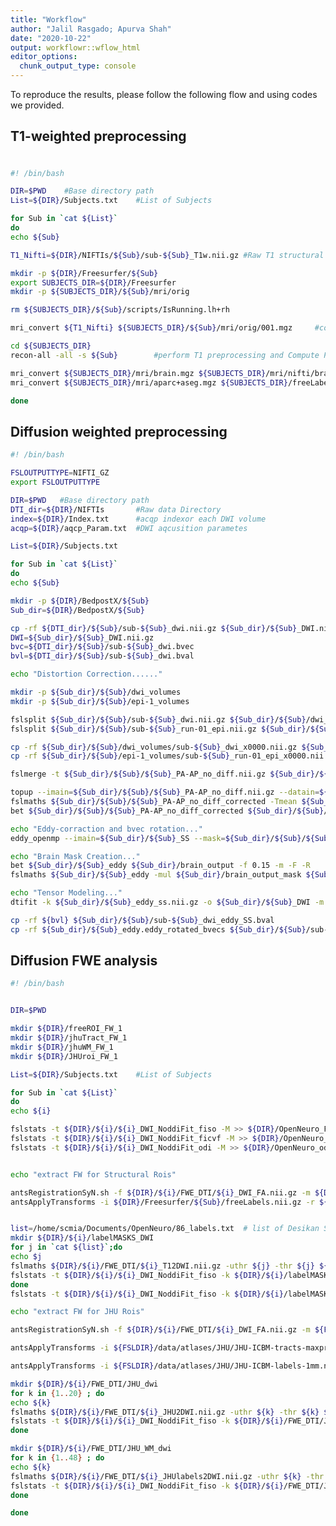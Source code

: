 ```yaml
---
title: "Workflow"
author: "Jalil Rasgado; Apurva Shah"
date: "2020-10-22"
output: workflowr::wflow_html
editor_options:
  chunk_output_type: console
---
```


To reproduce the results, please follow the following flow and using codes we provided.

## T1-weighted preprocessing

# 
```bash
#! /bin/bash

DIR=$PWD	#Base directory path
List=${DIR}/Subjects.txt	#List of Subjects

for Sub in `cat ${List}`
do
echo ${Sub}

T1_Nifti=${DIR}/NIFTIs/${Sub}/sub-${Sub}_T1w.nii.gz	#Raw T1 structural data

mkdir -p ${DIR}/Freesurfer/${Sub}		
export SUBJECTS_DIR=${DIR}/Freesurfer
mkdir -p ${SUBJECTS_DIR}/${Sub}/mri/orig

rm ${SUBJECTS_DIR}/${Sub}/scripts/IsRunning.lh+rh

mri_convert ${T1_Nifti} ${SUBJECTS_DIR}/${Sub}/mri/orig/001.mgz		#converting nifti to mgz

cd ${SUBJECTS_DIR}
recon-all -all -s ${Sub}		#perform T1 preprocessing and Compute Parcellation of whole brain

mri_convert ${SUBJECTS_DIR}/mri/brain.mgz ${SUBJECTS_DIR}/mri/nifti/brain.nii.gz
mri_convert ${SUBJECTS_DIR}/mri/aparc+aseg.mgz ${SUBJECTS_DIR}/freeLabels.nii.gz

done
```


## Diffusion weighted preprocessing

```bash
#! /bin/bash

FSLOUTPUTTYPE=NIFTI_GZ
export FSLOUTPUTTYPE

DIR=$PWD   #Base directory path
DTI_dir=${DIR}/NIFTIs		#Raw data Directory
index=${DIR}/Index.txt		#acqp indexor each DWI volume
acqp=${DIR}/aqcp_Param.txt	#DWI aqcusition parametes

List=${DIR}/Subjects.txt

for Sub in `cat ${List}`
do
echo ${Sub}

mkdir -p ${DIR}/BedpostX/${Sub}
Sub_dir=${DIR}/BedpostX/${Sub}

cp -rf ${DTI_dir}/${Sub}/sub-${Sub}_dwi.nii.gz ${Sub_dir}/${Sub}_DWI.nii.gz
DWI=${Sub_dir}/${Sub}_DWI.nii.gz
bvc=${DTI_dir}/${Sub}/sub-${Sub}_dwi.bvec
bvl=${DTI_dir}/${Sub}/sub-${Sub}_dwi.bval

echo "Distortion Correction......"

mkdir -p ${Sub_dir}/${Sub}/dwi_volumes
mkdir -p ${Sub_dir}/${Sub}/epi-1_volumes

fslsplit ${Sub_dir}/${Sub}/sub-${Sub}_dwi.nii.gz ${Sub_dir}/${Sub}/dwi_volumes/sub-${Sub}_dwi_x -t 
fslsplit ${Sub_dir}/${Sub}/sub-${Sub}_run-01_epi.nii.gz ${Sub_dir}/${Sub}/epi-1_volumes/sub-${Sub}_run-01_epi_x -t 

cp -rf ${Sub_dir}/${Sub}/dwi_volumes/sub-${Sub}_dwi_x0000.nii.gz ${Sub_dir}/${Sub}/dwi_volumes/sub-${Sub}_no_diff_PA.nii.gz
cp -rf ${Sub_dir}/${Sub}/epi-1_volumes/sub-${Sub}_run-01_epi_x0000.nii.gz ${Sub_dir}/${Sub}/epi-1_volumes/sub-${Sub}_no_diff_AP.nii.gz

fslmerge -t ${Sub_dir}/${Sub}/${Sub}_PA-AP_no_diff.nii.gz ${Sub_dir}/${Sub}/dwi_volumes/sub-${Sub}_no_diff_PA.nii.gz ${Sub_dir}/${Sub}/epi-1_volumes/sub-${Sub}_no_diff_AP.nii.gz

topup --imain=${Sub_dir}/${Sub}/${Sub}_PA-AP_no_diff.nii.gz --datain=${Sub_dir}/${Sub}/aqcp_PAAP.txt --out=${Sub_dir}/${Sub}/${Sub}_PA-AP_no_diff_corrected_1 --iout=${Sub_dir}/${Sub}/${Sub}_PA-AP_no_diff_corrected
fslmaths ${Sub_dir}/${Sub}/${Sub}_PA-AP_no_diff_corrected -Tmean ${Sub_dir}/${Sub}/${Sub}_PA-AP_no_diff_corrected
bet ${Sub_dir}/${Sub}/${Sub}_PA-AP_no_diff_corrected ${Sub_dir}/${Sub}/${Sub}_PA-AP_no_diff_corrected_brain -f 0.45 -m -R

echo "Eddy-corraction and bvec rotation..."
eddy_openmp --imain=${Sub_dir}/${Sub}_SS --mask=${Sub_dir}/${Sub}/${Sub}_PA-AP_no_diff_corrected_brain_mask --acqp=${acqp} --index=${index} --topup=${Sub_dir}/${Sub}/${Sub}_PA-AP_no_diff_corrected_1 --bvecs=${bvc} --bvals=${bvl} --out=${Sub_dir}/${Sub}_eddy

echo "Brain Mask Creation..."
bet ${Sub_dir}/${Sub}_eddy ${Sub_dir}/brain_output -f 0.15 -m -F -R
fslmaths ${Sub_dir}/${Sub}_eddy -mul ${Sub_dir}/brain_output_mask ${Sub_dir}/${Sub}_eddy_SS

echo "Tensor Modeling..."
dtifit -k ${Sub_dir}/${Sub}_eddy_ss.nii.gz -o ${Sub_dir}/${Sub}_DWI -m ${Sub_dir}/brain_output_mask -r ${Sub_dir}/${Sub}_eddy.eddy_rotated_bvecs -b ${bvl}

cp -rf ${bvl} ${Sub_dir}/${Sub}/sub-${Sub}_dwi_eddy_SS.bval 
cp -rf ${Sub_dir}/${Sub}_eddy.eddy_rotated_bvecs ${Sub_dir}/${Sub}/sub-${Sub}_dwi_eddy_SS.bvec 
```


## Diffusion FWE analysis

```bash
#! /bin/bash


DIR=$PWD

mkdir ${DIR}/freeROI_FW_1
mkdir ${DIR}/jhuTract_FW_1
mkdir ${DIR}/jhuWM_FW_1
mkdir ${DIR}/JHUroi_FW_1

List=${DIR}/Subjects.txt	#List of Subjects

for Sub in `cat ${List}`
do
echo ${i}

fslstats -t ${DIR}/${i}/${i}_DWI_NoddiFit_fiso -M >> ${DIR}/OpenNeuro_FW_mean.txt		#Compute mean FW for Wholebrain
fslstats -t ${DIR}/${i}/${i}_DWI_NoddiFit_ficvf -M >> ${DIR}/OpenNeuro_ficv_mean.txt	#Compute mean icvf for Wholebrain
fslstats -t ${DIR}/${i}/${i}_DWI_NoddiFit_odi -M >> ${DIR}/OpenNeuro_odi_mean.txt		#Compute mean odi for Wholebrain


echo "extract FW for Structural Rois" 

antsRegistrationSyN.sh -f ${DIR}/${i}/FWE_DTI/${i}_DWI_FA.nii.gz -m ${DIR}/Freesurfer/${Sub}/mri/nifti/brain.nii.gz -t s -o ${DIR}/${i}/FWE_DTI/${i}_DWI2T1 -n 8	#Compute Registration between DWI and Structural bain
antsApplyTransforms -i ${DIR}/Freesurfer/${Sub}/freeLabels.nii.gz -r ${DIR}/${i}/FWE_DTI/${i}_DWI_FA.nii.gz -o ${DIR}/${i}/FWE_DTI/${i}_T12DWI.nii.gz -t [${DIR}/${i}/FWE_DTI/${i}_DWI2T10GenericAffine.mat, 0] -t  ${DIR}/${i}/FWE_DTI/${i}_DWI2T11Warp.nii.gz -n NearestNeighbor	


list=/home/scmia/Documents/OpenNeuro/86_labels.txt	# list of Desikan Structural brain rois (68 cortical + 18 sub cortical)
mkdir ${DIR}/${i}/labelMASKS_DWI
for j in `cat ${list}`;do
echo $j
fslmaths ${DIR}/${i}/FWE_DTI/${i}_T12DWI.nii.gz -uthr ${j} -thr ${j} ${DIR}/${i}/labelMASKS_DWI/${j}_mask_dwi.nii.gz
fslstats -t ${DIR}/${i}/${i}_DWI_NoddiFit_fiso -k ${DIR}/${i}/labelMASKS_DWI/${j}_mask_dwi.nii.gz -M >> ${DIR}/freeROI_FW_1/${j}_FW.txt		#Compute mean FW for structure rois
done
fslstats -t ${DIR}/${i}/${i}_DWI_NoddiFit_fiso -k ${DIR}/${i}/labelMASKS_DWI/CC_mask_dwi.nii.gz -M >> ${DIR}/freeROI_FW_1/CC_FW.txt

echo "extract FW for JHU Rois" 

antsRegistrationSyN.sh -f ${DIR}/${i}/FWE_DTI/${i}_DWI_FA.nii.gz -m ${FSLDIR}/data/atlases/JHU/JHU-ICBM-FA-1mm.nii.gz -t s -o ${DIR}/${i}/FWE_DTI/${i}_DWI2JHU -n 8		# comupute registration between 

antsApplyTransforms -i ${FSLDIR}/data/atlases/JHU/JHU-ICBM-tracts-maxprob-thr25-1mm.nii.gz -r ${DIR}/${i}/FWE_DTI/${i}_DWI_FA.nii.gz -o ${DIR}/${i}/FWE_DTI/${i}_JHU2DWI.nii.gz -t [${DIR}/${i}/FWE_DTI/${i}_DWI2JHU0GenericAffine.mat, 0] -t  ${DIR}/${i}/FWE_DTI/${i}_DWI2JHU1Warp.nii.gz -n NearestNeighbor		#apply registration to JHU tract atlas

antsApplyTransforms -i ${FSLDIR}/data/atlases/JHU/JHU-ICBM-labels-1mm.nii.gz -r ${DIR}/${i}/FWE_DTI/${i}_DWI_FA.nii.gz -o ${DIR}/${i}/FWE_DTI/${i}_JHUlabels2DWI.nii.gz -t [${DIR}/${i}/FWE_DTI/${i}_DWI2JHU0GenericAffine.mat, 0] -t  ${DIR}/${i}/FWE_DTI/${i}_DWI2JHU1Warp.nii.gz -n NearestNeighbor		#apply registration to JHU wm atlas

mkdir ${DIR}/${i}/FWE_DTI/JHU_dwi
for k in {1..20} ; do
echo ${k}
fslmaths ${DIR}/${i}/FWE_DTI/${i}_JHU2DWI.nii.gz -uthr ${k} -thr ${k} ${DIR}/${i}/FWE_DTI/JHU_dwi/${k}_jhu2dwi_tract.nii.gz		#Extract JHU tract rois individual 
fslstats -t ${DIR}/${i}/${i}_DWI_NoddiFit_fiso -k ${DIR}/${i}/FWE_DTI/JHU_dwi/${k}_jhu2dwi_tract.nii.gz -M >> ${DIR}/jhuTract_FW_1/${k}_tract_FW.txt	#Compute mean FW for JHU tract rois
done

mkdir ${DIR}/${i}/FWE_DTI/JHU_WM_dwi
for k in {1..48} ; do
echo ${k}
fslmaths ${DIR}/${i}/FWE_DTI/${i}_JHUlabels2DWI.nii.gz -uthr ${k} -thr ${k} ${DIR}/${i}/FWE_DTI/JHU_WM_dwi/${k}_jhuWM2dwi_tract.nii.gz	#Extract JHU wm rois individual 
fslstats -t ${DIR}/${i}/${i}_DWI_NoddiFit_fiso -k ${DIR}/${i}/FWE_DTI/JHU_WM_dwi/${k}_jhuWM2dwi_tract.nii.gz -M >> ${DIR}/jhuWM_FW_1/${k}_WMroi_FW.txt		#Compute mean FW for JHU wm rois
done

done
```

